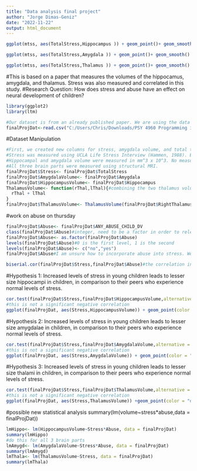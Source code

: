 ---
title: "Data analysis final project"
author: "Jorge Dimas-Geniz"
date: "2022-11-22"
output: html_document
---
```{r}
ggplot(mtss, aes(TotalStress,Hippocampus )) + geom_point()+ geom_smooth()

```

```{r}
ggplot(mtss, aes(TotalStress,Amygdala )) + geom_point()+ geom_smooth()

```

```{r}
ggplot(mtss, aes(TotalStress,Thalamus )) + geom_point()+ geom_smooth()

```
#This is based on a paper that measures the volumes of the hippocamus, amygdala, and thalamus. Stress was also measured and correlated in this study.
#Research Question: How does stress and abuse have an effect on neural development of children?
```{r}
library(ggplot2)
library(ltm)
```

```{r}
#Our dataset is from an already published paper. We are using the data to explore the correlations between children/adolescent stress level and hippocampus, amygdala, and thalamus size. 
finalProjDat<-read.csv("C:/Users/Chris/Downloads/PSY 4960 Programming in R/Final Project/mtss.csv")
```
#Dataset Manipulation
```{r}
#First, we created new columns for stress, amygdala volume, and total thalamus volume. This helps when setting up the graphs and statistical analyses later. 
#Stress was measured using UCLA Life Stress Interview (Hammen, 1988). Both parents and kids were interviewed and the higher of the two were included in the data with scores ranging from 0-45.
#Hippocampal and amygdala volume were measured in mm^3 x 10^3. No measurement was indicated for the thalamus, but it was assumed to be the same measurement. 
#All three brain parts were measured using structural MRI.
finalProjDat$Stress<- finalProjDat$TotalStress
finalProjDat$AmygdalaVolume<- finalProjDat$Amygdala
finalProjDat$HippocampusVolume<- finalProjDat$Hippocampus
ThalamusVolume<- function(rThal,lThal){#combining the two thalamus volumes to make a total volume
  rThal + lThal
}
finalProjDat$ThalamusVolume<- ThalamusVolume(finalProjDat$RightThalamusProper,finalProjDat$LeftThalamusProper)
```
#work on abuse on thursday
```{r}
finalProjDat$Abuse<- finalProjDat$ANY_ABUSE_CHILD_DV
class(finalProjDat$Abuse)#integer, need to be a factor in order to relevel into yes and no
finalProjDat$Abuse<- as.factor(finalProjDat$Abuse)
levels(finalProjDat$Abuse)#0 is the first level, 1 is the second
levels(finalProjDat$Abuse)<- c("no","yes")
finalProjDat$Abuse#I am unsure how to incorporate abuse into stress. We know from studies that abuse affects stress levels, but how to quantify that into the current measure of stress is where the problem lies for me. 
```

```{r}
biserial.cor(finalProjDat$Stress,finalProjDat$Abuse)#the correlation in this data between stress and abuse is -.533. It may be better off to not include the abuse variable to keep things simple
```

#Hypothesis 1: Increased levels of stress in young children leads to lesser size hippocampi in children, in comparison to their peers who experience normal levels of stress.
```{r}
cor.test(finalProjDat$Stress,finalProjDat$HippocampusVolume,alternative = "less")
#this is not a significant negative correlation
ggplot(finalProjDat, aes(Stress,HippocampusVolume)) + geom_point(color = "darkmagenta") + geom_smooth(method = "lm", color = "darkslategray", se = FALSE) + theme_bw() + ylab("Hippocamus Volume") + ggtitle("Hippocampal Volume vs Stress")
```

#Hypothesis 2: Increased levels of stress in young children leads to lesser size amygdalae in children, in comparison to their peers who experience normal levels of stress.
```{r}
cor.test(finalProjDat$Stress,finalProjDat$AmygdalaVolume,alternative = "less")
#this is not a significant negative correlation
ggplot(finalProjDat, aes(Stress,AmygdalaVolume)) + geom_point(color = "blue") + geom_smooth(method = "lm", color = "bisque4", se = FALSE) + theme_bw() + ylab("Amygdala Volume") + ggtitle("Whatever Title we want to use")
```
#Hypothesis 3: Increased levels of stress in young children leads to lesser size thalami in children, in comparison to their peers who experience normal levels of stress.
```{r}
cor.test(finalProjDat$Stress,finalProjDat$ThalamusVolume,alternative = "less")
#this is not a significant negative correlation
ggplot(finalProjDat, aes(Stress,ThalamusVolume)) +geom_point(color = "darkorange") + geom_smooth(method = "lm", color = "darkblue", se = FALSE) + theme_bw() + ylab("Thalamus Volume") + ggtitle("Whatever title we want to use")
```
#possible new statistical analysis
summary(lm(volume~stress*abuse,data = finalProjDat))
```{r}
lmHippo<- lm(HippocampusVolume~Stress*Abuse, data = finalProjDat)
summary(lmHippo)
#do this for all 3 brain parts
lmAmygd<- lm(AmygdalaVolume~Stress*Abuse, data = finalProjDat)
summary(lmAmygd)
lmThala<- lm(ThalamusVolume~Stress, data = finalProjDat)
summary(lmThala)
```



